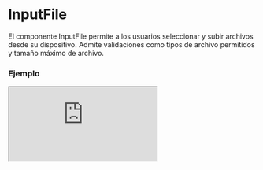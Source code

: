# InputFile

El componente InputFile permite a los usuarios seleccionar y subir archivos desde su dispositivo. Admite validaciones como tipos de archivo permitidos y tamaño máximo de archivo.


### Ejemplo

<Iframe
  minHeightIframe="30dvh"
  src="https://fenextjs-component-storybook.vercel.app/iframe.html?args=&id=input-inputfile--index&viewMode=story"
/>

### Importacion

Para importar el componente InputFile, se puede hacer desde fenextjs

```tsx copy
import { InputFile } from "fenextjs";
```

### Parametros

| Parametro        | Tipo                                                      | Requerido | Default                      | Descripcion                                                                 |
| ---------------- | --------------------------------------------------------- | --------- | ---------------------------- | --------------------------------------------------------------------------- |
| accept           | string[]                                                  | no        | []                           | Tipos de archivo permitidos para la entrada. Ejemplo: ['jpg', 'png']        |
| defaultValue     | FileProps                                                 | no        | \{ fileData: '', text: '' \} | Valor predeterminado del archivo. Usado para establecer un archivo inicial. |
| onChange         | (v: FileProps) =\> void                                   | no        | undefined                    | Función que se ejecuta cuando se selecciona un archivo.                     |
| onChangeProgress | (v: number) =\> void                                      | no        | undefined                    | Función que se ejecuta al actualizar el progreso de la carga.               |
| onChangeError    | (v: ErrorProps \| undefined) =\> void                     | no        | undefined                    | Función que se ejecuta cuando hay un error durante la carga.                |
| onUploadFile     | (data: InputFileUploadDataProps) =\> Promise\<FileProps\> | no        | undefined                    | Función que se ejecuta para manejar la carga del archivo.                   |
| clearAfterUpload | boolean                                                   | no        | false                        | Indica si se debe limpiar el input después de una carga exitosa.            |
| MAX_SIZE_FILE    | number                                                    | no        | 5000000                      | Tamaño máximo del archivo en bytes que se puede subir.                      |
| parseProgress    | (progres: number) =\> any                                 | no        | (e) =\> e                    | Función para analizar el progreso de la carga.                              |
| disabled         | boolean                                                   | no        | false                        | Indica si el input de archivo está deshabilitado.                           |
| textMaxSizeFile  | string                                                    | no        | 'File max size'              | Texto que se muestra al superar el tamaño máximo permitido.                 |
| className        | string                                                    | no        | ''                           | Clase CSS para el componente principal.                                     |
| classNameLabel   | string                                                    | no        | ''                           | Clase CSS para la etiqueta del componente.                                  |
| classNameContent | string                                                    | no        | ''                           | Clase CSS para el contenido del componente.                                 |
| classNameInput   | string                                                    | no        | ''                           | Clase CSS para el input de archivo.                                         |
| classNameError   | string                                                    | no        | ''                           | Clase CSS para el mensaje de error.                                         |

### Storybook

Para ver el storybook del componente lo puede hacer con este [link](https://fenextjs-component-storybook.vercel.app/?path=/story/input-inputfile--index)

### Usos

- Selector de archivos con validación de tipo

```tsx copy
<InputFile accept={["jpg", "png"]} onChange={(file) => console.log(file)} />
```

- Selector de archivos con tamaño máximo

```tsx copy
<InputFile
  MAX_SIZE_FILE={2000000}
  textMaxSizeFile="El archivo supera el límite de tamaño."
  onChange={(file) => console.log(file)}
/>
```

- Selector de archivos deshabilitado

```tsx copy
<InputFile disabled={true} onChange={(file) => console.log(file)} />
```
